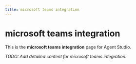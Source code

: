 ```yaml
---
title: microsoft teams integration
---
```


# microsoft teams integration

This is the **microsoft teams integration** page for Agent Studio.

_TODO: Add detailed content for microsoft teams integration._
